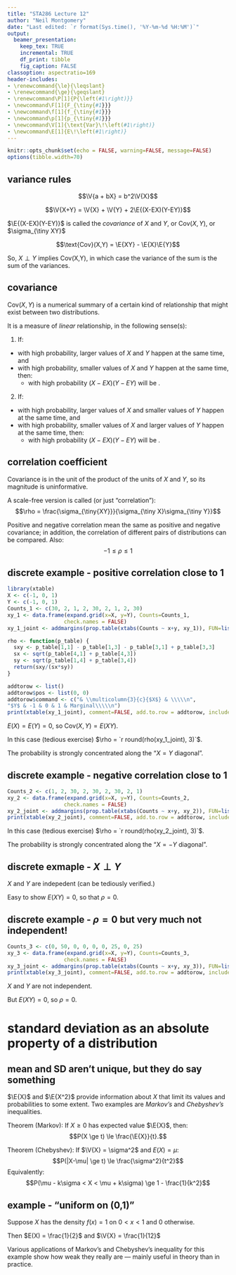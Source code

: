 ```yaml
---
title: "STA286 Lecture 12"
author: "Neil Montgomery"
date: "Last edited: `r format(Sys.time(), '%Y-%m-%d %H:%M')`"
output: 
  beamer_presentation:
    keep_tex: TRUE
    incremental: TRUE
    df_print: tibble
    fig_caption: FALSE
classoption: aspectratio=169
header-includes:
- \renewcommand{\le}{\leqslant}
- \renewcommand{\ge}{\geqslant}
- \renewcommand\P[1]{P{\left(#1\right)}}
- \newcommand\F[1]{F_{\tiny{#1}}}
- \newcommand\f[1]{f_{\tiny{#1}}}
- \newcommand\p[1]{p_{\tiny{#1}}}
- \newcommand\V[1]{\text{Var}\!\left(#1\right)}
- \newcommand\E[1]{E\!\left(#1\right)}
---
```


```r
knitr::opts_chunk$set(echo = FALSE, warning=FALSE, message=FALSE)
options(tibble.width=70)
```

## variance rules

$$\V{a + bX} = b^2\V{X}$$

\pause
$$\V{X+Y} = \V{X} + \V{Y} + 2\E{(X-EX)(Y-EY)}$$

\pause $\E{(X-EX)(Y-EY)}$ is called the *covariance* of $X$ and $Y$, or $\text{Cov}(X,Y)$, or $\sigma_{\tiny XY}$

\pause 
$$\text{Cov}(X,Y) = \E{XY} - \E{X}\E{Y}$$

\pause So, $X \perp Y$ implies $\text{Cov(X,Y)}$, in which case the variance of the sum is the sum of the variances.

## covariance

$\text{Cov}(X,Y)$ is a numerical summary of a certain kind of relationship that might exist between two distributions.

\pause It is a measure of *linear* relationship, in the following sense(s):

1. If:
  + with high probability, larger values of $X$ and $Y$ happen at the same time, and
  + with high probability, smaller values of $X$ and $Y$ happen at the same time, then:
    + with high probability $(X - EX)(Y-EY)$ will be \textbf{positive}.

2. If:
  + with high probability, larger values of $X$ and smaller values of $Y$ happen at the same time, and
  + with high probability, smaller values of $X$ and larger values of $Y$ happen at the same time, then:
    + with high probability $(X - EX)(Y-EY)$ will be \textbf{negative}.
    
## correlation coefficient

Covariance is in the unit of the product of the units of $X$ and $Y$, so its magnitude is uninformative.

\pause A scale-free version is called \textit{correlation coefficient} (or just "correlation"):
$$\rho = \frac{\sigma_{\tiny{XY}}}{\sigma_{\tiny X}\sigma_{\tiny Y}}$$

\pause Positive and negative correlation mean the same as positive and negative covariance; in addition, the correlation of different pairs of distributions can be compared. Also:
$$-1 \le \rho \le 1$$
    
## discrete example - positive correlation close to 1

```r
library(xtable)
X <- c(-1, 0, 1)
Y <- c(-1, 0, 1)
Counts_1 <- c(30, 2, 1, 2, 30, 2, 1, 2, 30)
xy_1 <- data.frame(expand.grid(x=X, y=Y), Counts=Counts_1,
                  check.names = FALSE)
xy_1_joint <- addmargins(prop.table(xtabs(Counts ~ x+y, xy_1)), FUN=list(Marginal=sum), quiet=TRUE)

rho <- function(p_table) {
  sxy <- p_table[1,1] - p_table[1,3] - p_table[3,1] + p_table[3,3]
  sx <- sqrt(p_table[4,1] + p_table[4,3])
  sy <- sqrt(p_table[1,4] + p_table[3,4])
  return(sxy/(sx*sy))
}

addtorow <- list()
addtorow$pos <- list(0, 0)
addtorow$command <- c("& \\multicolumn{3}{c}{$X$} & \\\\\n",
"$Y$ & -1 & 0 & 1 & Marginal\\\\\n")
print(xtable(xy_1_joint), comment=FALSE, add.to.row = addtorow, include.colnames = FALSE,  align="r|rrr|r", hline.after = c(0,3))
```

\pause $E(X) = E(Y) = 0$, so $\text{Cov}(X,Y) = E(XY)$.

\pause In this case (tedious exercise) $\rho = `r round(rho(xy_1_joint), 3)`$.

\pause The probability is strongly concentrated along the "$X=Y$ diagonal".

## discrete example - negative correlation close to 1

```r
Counts_2 <- c(1, 2, 30, 2, 30, 2, 30, 2, 1)
xy_2 <- data.frame(expand.grid(x=X, y=Y), Counts=Counts_2,
                  check.names = FALSE)
xy_2_joint <- addmargins(prop.table(xtabs(Counts ~ x+y, xy_2)), FUN=list(Marginal=sum), quiet=TRUE)
print(xtable(xy_2_joint), comment=FALSE, add.to.row = addtorow, include.colnames = FALSE,  align="r|rrr|r", hline.after = c(0,3))
```

\pause In this case (tedious exercise) $\rho = `r round(rho(xy_2_joint), 3)`$.

\pause The probability is strongly concentrated along the "$X=-Y$ diagonal".

## discrete exmaple - $X\perp Y$

\begin{table}[ht]
\centering
\begin{tabular}{rrrrr}
   & \multicolumn{3}{c}{$X$} & \\
 $Y$ & -1 & 0 & 1 & Marginal\\
 \hline
-1 & `r 0.33*0.33` & `r 0.33*0.34` & `r 0.33*0.33` & 0.33 \\ 
  0 & `r 0.33*0.34` & `r 0.34*0.34` & `r 0.33*0.34` & 0.34 \\ 
  1 & `r 0.33*0.33` & `r 0.33*0.34` & `r 0.33*0.33` & 0.33 \\ 
   \hline
Marginal & 0.33 & 0.34 & 0.33 & 1.00 \\ 
  \end{tabular}
\end{table}

\pause $X$ and $Y$ are indepedent (can be tediously verified.)

\pause Easy to show $E(XY)=0$, so that $\rho=0$.

## discrete example - $\rho=0$ but very much not independent!

```r
Counts_3 <- c(0, 50, 0, 0, 0, 0, 25, 0, 25)
xy_3 <- data.frame(expand.grid(x=X, y=Y), Counts=Counts_3,
                  check.names = FALSE)
xy_3_joint <- addmargins(prop.table(xtabs(Counts ~ x+y, xy_3)), FUN=list(Marginal=sum), quiet=TRUE)
print(xtable(xy_3_joint), comment=FALSE, add.to.row = addtorow, include.colnames = FALSE,  align="r|rrr|r", hline.after = c(0,3))
```

\pause $X$ and $Y$ are not independent. 

\pause But $E(XY)=0$, so $\rho = 0$. 

# standard deviation as an absolute property of a distribution

## mean and SD aren't unique, but they do say something

$\E{X}$ and $\E{X^2}$ provide information about $X$ that limit its values and probabilities to some extent. Two examples are *Markov's* and *Chebyshev's* inequalities.

\pause Theorem (Markov): If $X\ge 0$ has expected value $\E{X}$, then:
$$P(X \ge t) \le \frac{\E{X}}{t}.$$ 

\pause Theorem (Chebyshev):  If $\V{X} = \sigma^2$ and $E(X)=\mu$:
$$P(|X-\mu| \ge t) \le \frac{\sigma^2}{t^2}$$
Equivalently:
$$P(\mu - k\sigma < X < \mu + k\sigma) \ge 1 - \frac{1}{k^2}$$

## example - "uniform on (0,1)"

Suppose $X$ has the density $f(x) = 1$ on $0 < x <1$ and 0 otherwise.

Then $E(X) = \frac{1}{2}$ and $\V{X} = \frac{1}{12}$

Various applications of Markov's and Chebyshev's inequality for this example show how weak they really are --- mainly useful in theory than in practice.

